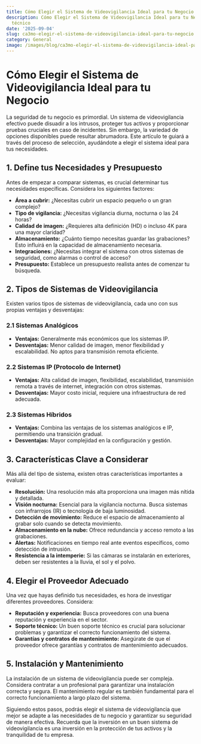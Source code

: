 ```yaml
---
title: Cómo Elegir el Sistema de Videovigilancia Ideal para tu Negocio
description: Cómo Elegir el Sistema de Videovigilancia Ideal para tu Negocio — artículo
  técnico
date: '2025-09-04'
slug: ca3mo-elegir-el-sistema-de-videovigilancia-ideal-para-tu-negocio
category: General
image: /images/blog/ca3mo-elegir-el-sistema-de-videovigilancia-ideal-para-tu-negocio/ca3mo-elegir-el-sistema-de-videovigilancia-ideal-para-tu-negocio-hero-001.webp
---
```


# Cómo Elegir el Sistema de Videovigilancia Ideal para tu Negocio

La seguridad de tu negocio es primordial. Un sistema de videovigilancia efectivo puede disuadir a los intrusos, proteger tus activos y proporcionar pruebas cruciales en caso de incidentes.  Sin embargo, la variedad de opciones disponibles puede resultar abrumadora. Este artículo te guiará a través del proceso de selección, ayudándote a elegir el sistema ideal para tus necesidades.


## 1. Define tus Necesidades y Presupuesto

Antes de empezar a comparar sistemas, es crucial determinar tus necesidades específicas.  Considera los siguientes factores:

* **Área a cubrir:** ¿Necesitas cubrir un espacio pequeño o un gran complejo?
* **Tipo de vigilancia:** ¿Necesitas vigilancia diurna, nocturna o las 24 horas?
* **Calidad de imagen:** ¿Requieres alta definición (HD) o incluso 4K para una mayor claridad?
* **Almacenamiento:** ¿Cuánto tiempo necesitas guardar las grabaciones?  Esto influirá en la capacidad de almacenamiento necesaria.
* **Integraciones:** ¿Necesitas integrar el sistema con otros sistemas de seguridad, como alarmas o control de acceso?
* **Presupuesto:**  Establece un presupuesto realista antes de comenzar tu búsqueda.


## 2. Tipos de Sistemas de Videovigilancia

Existen varios tipos de sistemas de videovigilancia, cada uno con sus propias ventajas y desventajas:

### 2.1 Sistemas Analógicos

* **Ventajas:**  Generalmente más económicos que los sistemas IP.
* **Desventajas:**  Menor calidad de imagen, menor flexibilidad y escalabilidad.  No aptos para transmisión remota eficiente.

### 2.2 Sistemas IP (Protocolo de Internet)

* **Ventajas:**  Alta calidad de imagen, flexibilidad, escalabilidad, transmisión remota a través de internet,  integración con otros sistemas.
* **Desventajas:**  Mayor costo inicial, requiere una infraestructura de red adecuada.

### 2.3 Sistemas Híbridos

* **Ventajas:**  Combina las ventajas de los sistemas analógicos e IP, permitiendo una transición gradual.
* **Desventajas:**  Mayor complejidad en la configuración y gestión.


## 3. Características Clave a Considerar

Más allá del tipo de sistema, existen otras características importantes a evaluar:

* **Resolución:**  Una resolución más alta proporciona una imagen más nítida y detallada.
* **Visión nocturna:**  Esencial para la vigilancia nocturna.  Busca sistemas con infrarrojos (IR) o tecnología de baja luminosidad.
* **Detección de movimiento:**  Reduce el espacio de almacenamiento al grabar solo cuando se detecta movimiento.
* **Almacenamiento en la nube:**  Ofrece redundancia y acceso remoto a las grabaciones.
* **Alertas:**  Notificaciones en tiempo real ante eventos específicos, como detección de intrusión.
* **Resistencia a la intemperie:**  Si las cámaras se instalarán en exteriores, deben ser resistentes a la lluvia, el sol y el polvo.


## 4. Elegir el Proveedor Adecuado

Una vez que hayas definido tus necesidades, es hora de investigar diferentes proveedores. Considera:

* **Reputación y experiencia:**  Busca proveedores con una buena reputación y experiencia en el sector.
* **Soporte técnico:**  Un buen soporte técnico es crucial para solucionar problemas y garantizar el correcto funcionamiento del sistema.
* **Garantías y contratos de mantenimiento:**  Asegúrate de que el proveedor ofrece garantías y contratos de mantenimiento adecuados.


## 5. Instalación y Mantenimiento

La instalación de un sistema de videovigilancia puede ser compleja.  Considera contratar a un profesional para garantizar una instalación correcta y segura. El mantenimiento regular es también fundamental para el correcto funcionamiento a largo plazo del sistema.


Siguiendo estos pasos, podrás elegir el sistema de videovigilancia que mejor se adapte a las necesidades de tu negocio y garantizar su seguridad de manera efectiva. Recuerda que la inversión en un buen sistema de videovigilancia es una inversión en la protección de tus activos y la tranquilidad de tu empresa.
